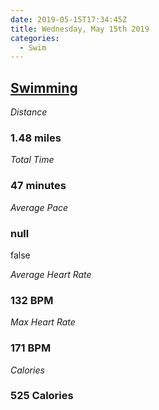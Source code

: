```yaml
---
date: 2019-05-15T17:34:45Z
title: Wednesday, May 15th 2019
categories:
  - Swim
---
```

## [Swimming](https://www.strava.com/activities/2371117541)

_Distance_

### 1.48 miles

_Total Time_

### 47 minutes

_Average Pace_

### null

false

_Average Heart Rate_

### 132 BPM

_Max Heart Rate_

### 171 BPM

_Calories_

### 525 Calories